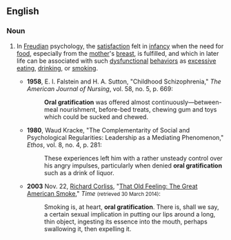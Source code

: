 ==English==

===Noun===
{{en-noun|~}}

# {{lb|en|psychology}} In [[Freudian]] psychology, the [[satisfaction]] felt in [[infancy]] when the need for [[food]], especially from the [[mother]]'s [[breast]], is fulfilled, and which in later life can be associated with such [[dysfunctional]] [[behavior]]s as [[excessive]] [[eating]], [[drinking]], or [[smoking]].
#* '''1958''', E. I. Falstein and H. A. Sutton, "Childhood Schizophrenia," ''The American Journal of Nursing'', vol. 58, no. 5, p. 669:
#*: '''Oral gratification''' was offered almost continuously—between-meal nourishment, before-bed treats, chewing gum and toys which could be sucked and chewed.
#* '''1980''', Waud Kracke, "The Complementarity of Social and Psychological Regularities: Leadership as a Mediating Phenomenon," ''Ethos'', vol. 8, no. 4, p. 281:
#*: These experiences left him with a rather unsteady control over his angry impulses, particularly when denied '''oral gratification''' such as a drink of liquor.
#* '''2003''' Nov. 22, [[w:Richard Corliss|Richard Corliss]], "[http://content.time.com/time/arts/article/0,8599,548824,00.html That Old Feeling: The Great American Smoke]," ''Time'' <small>(retrieved 30 March 2014)</small>:
#*: Smoking is, at heart, '''oral gratification'''. There is, shall we say, a certain sexual implication in putting our lips around a long, thin object, ingesting its essence into the mouth, perhaps swallowing it, then expelling it.